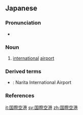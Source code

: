 ==Japanese==
{{ja-kanjitab|こく|さい|くう|こう|yomi=on}}

===Pronunciation===
* {{ja-pron|こくさいくうこう|y=o|acc=5|dev=2|acc_ref=NHK}}

===Noun===
{{ja-noun|こくさい くうこう}}

# [[international]] [[airport]]

===Derived terms===
* {{ja-r|成田国際空港|^なりた ^こくさい ^くうこう}}: Narita International Airport

===References===
<references/>

[[it:国際空港]]
[[sv:国際空港]]
[[zh:国際空港]]